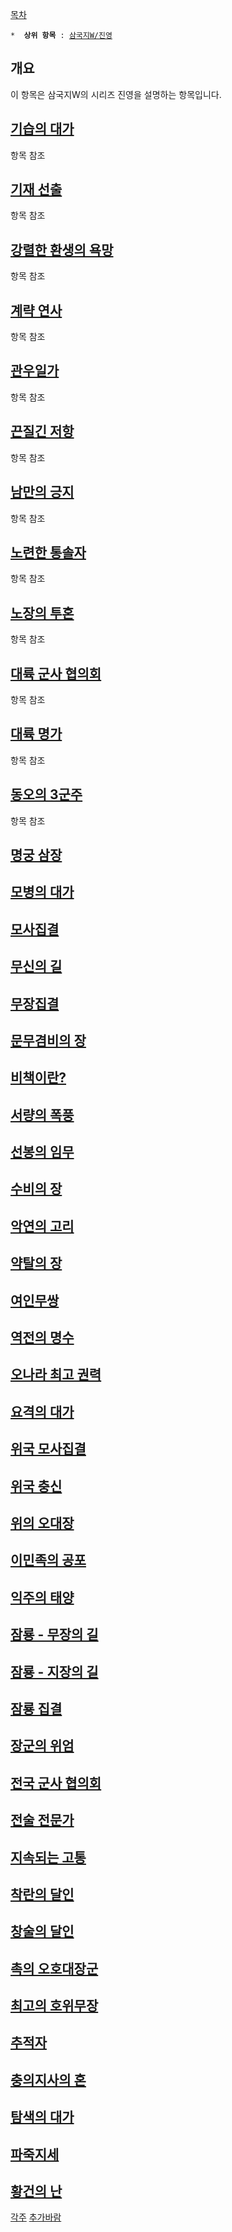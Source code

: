 [[목차]]

 *  '''상위 항목''' : [[삼국지W/진영]]

== 개요 ==

이 항목은 삼국지W의 시리즈 진영을 설명하는 항목입니다.

== [[삼국지W/진영/시리즈 진영/기습의 대가|기습의 대가]] ==

항목 참조

== [[삼국지W/진영/시리즈 진영/기재 선출|기재 선출]] ==

항목 참조

== [[삼국지W/진영/시리즈 진영/강렬한 환생의 욕망|강렬한 환생의 욕망]] ==

항목 참조

== [[삼국지W/진영/시리즈 진영/계략 연사|계략 연사]] ==

항목 참조

== [[삼국지W/진영/시리즈 진영/관우일가|관우일가]] ==

항목 참조

== [[삼국지W/진영/시리즈 진영/끈질긴 저항|끈질긴 저항]] ==

항목 참조

== [[삼국지W/진영/시리즈 진영/남만의 긍지|남만의 긍지]] ==

항목 참조

== [[삼국지W/진영/시리즈 진영/노련한 통솔자|노련한 통솔자]] ==

항목 참조

== [[삼국지W/진영/시리즈 진영/노장의 투혼|노장의 투혼]] ==

항목 참조

== [[삼국지W/진영/시리즈 진영/대륙 군사 협의회|대륙 군사 협의회]] ==

항목 참조

== [[삼국지W/진영/시리즈 진영/대륙 명가|대륙 명가]] ==

항목 참조

== [[삼국지W/진영/시리즈 진영/동오의 3군주|동오의 3군주]] ==

항목 참조

== [[삼국지W/진영/시리즈 진영/명궁 삼장|명궁 삼장]] ==

== [[삼국지W/진영/시리즈 진영/모병의 대가|모병의 대가]] ==

== [[삼국지W/진영/시리즈 진영/모사집결|모사집결]] ==

== [[삼국지W/진영/시리즈 진영/무신의 길|무신의 길]] ==

== [[삼국지W/진영/시리즈 진영/무장집결|무장집결]] ==

== [[삼국지W/진영/시리즈 진영/문무겸비의 장|문무겸비의 장]] ==

== [[삼국지W/진영/비책이란?|비책이란?]] ==

== [[삼국지W/진영/시리즈 진영/서량의 폭풍|서량의 폭풍]] ==

== [[삼국지W/진영/시리즈 진영/선봉의 임무|선봉의 임무]] ==

== [[삼국지W/진영/시리즈 진영/수비의 장|수비의 장]] ==

== [[삼국지W/진영/시리즈 진영/악연의 고리|악연의 고리]] ==

== [[삼국지W/진영/시리즈 진영/약탈의 장|약탈의 장]] ==

== [[삼국지W/진영/시리즈 진영/여인무쌍|여인무쌍]] ==

== [[삼국지W/진영/시리즈 진영/역전의 명수|역전의 명수]] ==

== [[삼국지W/진영/시리즈 진영/오나라 최고 권력|오나라 최고 권력]] ==

== [[삼국지W/진영/시리즈 진영/요격의 대가|요격의 대가]] ==

== [[삼국지W/진영/시리즈 진영/위국 모사집결|위국 모사집결]] ==

== [[삼국지W/진영/시리즈 진영/위국 충신|위국 충신]] ==

== [[삼국지W/진영/시리즈 진영/위의 오대장|위의 오대장]] ==

== [[삼국지W/진영/시리즈 진영/이민족의 공포|이민족의 공포]] ==

== [[삼국지W/진영/시리즈 진영/익주의 태양|익주의 태양]] ==

== [[삼국지W/진영/시리즈 진영/잠룡 - 무장의 길|잠룡 - 무장의 길]] ==

== [[삼국지W/진영/시리즈 진영/잠룡 - 지장의 길|잠룡 - 지장의 길]] ==

== [[삼국지W/진영/시리즈 진영/잠룡 집결|잠룡 집결]] ==

== [[삼국지W/진영/시리즈 진영/장군의 위엄|장군의 위엄]] ==

== [[삼국지W/진영/시리즈 진영/전국 군사 협의회|전국 군사 협의회]] ==

== [[삼국지W/진영/시리즈 진영/전술 전문가|전술 전문가]] ==

== [[삼국지W/진영/시리즈 진영/지속되는 고통|지속되는 고통]] ==

== [[삼국지W/진영/시리즈 진영/착란의 달인|착란의 달인]] ==

== [[삼국지W/진영/시리즈 진영/창술의 달인|창술의 달인]] ==

== [[삼국지W/진영/시리즈 진영/촉의 오호대장군|촉의 오호대장군]] ==

== [[삼국지W/진영/시리즈 진영/최고의 호위무장|최고의 호위무장]] ==

== [[삼국지W/진영/시리즈 진영/추적자|추적자]] ==

== [[삼국지W/진영/시리즈 진영/충의지사의 혼|충의지사의 혼]] ==

== [[삼국지W/진영/시리즈 진영/탐색의 대가|탐색의 대가]] ==

== [[삼국지W/진영/시리즈 진영/파죽지세|파죽지세]] ==

== [[삼국지W/진영/시리즈 진영/황건의 난|황건의 난]] ==

[[각주]]
[[추가바람]]
